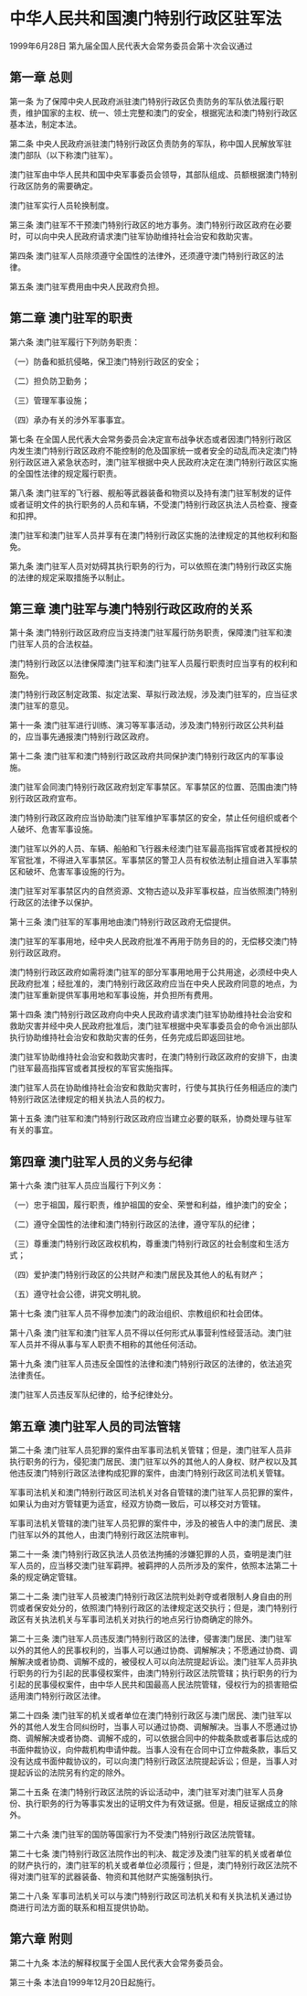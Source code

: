 # 中华人民共和国澳门特别行政区驻军法

1999年6月28日 第九届全国人民代表大会常务委员会第十次会议通过

  

## 第一章 总则

第一条 为了保障中央人民政府派驻澳门特别行政区负责防务的军队依法履行职责，维护国家的主权、统一、领土完整和澳门的安全，根据宪法和澳门特别行政区基本法，制定本法。

第二条 中央人民政府派驻澳门特别行政区负责防务的军队，称中国人民解放军驻澳门部队（以下称澳门驻军）。

澳门驻军由中华人民共和国中央军事委员会领导，其部队组成、员额根据澳门特别行政区防务的需要确定。

澳门驻军实行人员轮换制度。

第三条 澳门驻军不干预澳门特别行政区的地方事务。澳门特别行政区政府在必要时，可以向中央人民政府请求澳门驻军协助维持社会治安和救助灾害。

第四条 澳门驻军人员除须遵守全国性的法律外，还须遵守澳门特别行政区的法律。

第五条 澳门驻军费用由中央人民政府负担。

## 第二章 澳门驻军的职责

第六条 澳门驻军履行下列防务职责：

（一）防备和抵抗侵略，保卫澳门特别行政区的安全；

（二）担负防卫勤务；

（三）管理军事设施；

（四）承办有关的涉外军事事宜。

第七条 在全国人民代表大会常务委员会决定宣布战争状态或者因澳门特别行政区内发生澳门特别行政区政府不能控制的危及国家统一或者安全的动乱而决定澳门特别行政区进入紧急状态时，澳门驻军根据中央人民政府决定在澳门特别行政区实施的全国性法律的规定履行职责。

第八条 澳门驻军的飞行器、舰船等武器装备和物资以及持有澳门驻军制发的证件或者证明文件的执行职务的人员和车辆，不受澳门特别行政区执法人员检查、搜查和扣押。

澳门驻军和澳门驻军人员并享有在澳门特别行政区实施的法律规定的其他权利和豁免。

第九条 澳门驻军人员对妨碍其执行职务的行为，可以依照在澳门特别行政区实施的法律的规定采取措施予以制止。

## 第三章 澳门驻军与澳门特别行政区政府的关系

第十条 澳门特别行政区政府应当支持澳门驻军履行防务职责，保障澳门驻军和澳门驻军人员的合法权益。

澳门特别行政区以法律保障澳门驻军和澳门驻军人员履行职责时应当享有的权利和豁免。

澳门特别行政区制定政策、拟定法案、草拟行政法规，涉及澳门驻军的，应当征求澳门驻军的意见。

第十一条 澳门驻军进行训练、演习等军事活动，涉及澳门特别行政区公共利益的，应当事先通报澳门特别行政区政府。

第十二条 澳门驻军和澳门特别行政区政府共同保护澳门特别行政区内的军事设施。

澳门驻军会同澳门特别行政区政府划定军事禁区。军事禁区的位置、范围由澳门特别行政区政府宣布。

澳门特别行政区政府应当协助澳门驻军维护军事禁区的安全，禁止任何组织或者个人破坏、危害军事设施。

澳门驻军以外的人员、车辆、船舶和飞行器未经澳门驻军最高指挥官或者其授权的军官批准，不得进入军事禁区。军事禁区的警卫人员有权依法制止擅自进入军事禁区和破坏、危害军事设施的行为。

澳门驻军对军事禁区内的自然资源、文物古迹以及非军事权益，应当依照澳门特别行政区的法律予以保护。

第十三条 澳门驻军的军事用地由澳门特别行政区政府无偿提供。

澳门驻军的军事用地，经中央人民政府批准不再用于防务目的的，无偿移交澳门特别行政区政府。

澳门特别行政区政府如需将澳门驻军的部分军事用地用于公共用途，必须经中央人民政府批准；经批准的，澳门特别行政区政府应当在中央人民政府同意的地点，为澳门驻军重新提供军事用地和军事设施，并负担所有费用。

第十四条 澳门特别行政区政府向中央人民政府请求澳门驻军协助维持社会治安和救助灾害并经中央人民政府批准后，澳门驻军根据中央军事委员会的命令派出部队执行协助维持社会治安和救助灾害的任务，任务完成后即返回驻地。

澳门驻军协助维持社会治安和救助灾害时，在澳门特别行政区政府的安排下，由澳门驻军最高指挥官或者其授权的军官实施指挥。

澳门驻军人员在协助维持社会治安和救助灾害时，行使与其执行任务相适应的澳门特别行政区法律规定的相关执法人员的权力。

第十五条 澳门驻军和澳门特别行政区政府应当建立必要的联系，协商处理与驻军有关的事宜。

## 第四章 澳门驻军人员的义务与纪律

第十六条 澳门驻军人员应当履行下列义务：

（一）忠于祖国，履行职责，维护祖国的安全、荣誉和利益，维护澳门的安全；

（二）遵守全国性的法律和澳门特别行政区的法律，遵守军队的纪律；

（三）尊重澳门特别行政区政权机构，尊重澳门特别行政区的社会制度和生活方式；

（四）爱护澳门特别行政区的公共财产和澳门居民及其他人的私有财产；

（五）遵守社会公德，讲究文明礼貌。

第十七条 澳门驻军人员不得参加澳门的政治组织、宗教组织和社会团体。

第十八条 澳门驻军和澳门驻军人员不得以任何形式从事营利性经营活动。澳门驻军人员并不得从事与军人职责不相称的其他任何活动。

第十九条 澳门驻军人员违反全国性的法律和澳门特别行政区的法律的，依法追究法律责任。

澳门驻军人员违反军队纪律的，给予纪律处分。

## 第五章 澳门驻军人员的司法管辖

第二十条 澳门驻军人员犯罪的案件由军事司法机关管辖；但是，澳门驻军人员非执行职务的行为，侵犯澳门居民、澳门驻军以外的其他人的人身权、财产权以及其他违反澳门特别行政区法律构成犯罪的案件，由澳门特别行政区司法机关管辖。

军事司法机关和澳门特别行政区司法机关对各自管辖的澳门驻军人员犯罪的案件，如果认为由对方管辖更为适宜，经双方协商一致后，可以移交对方管辖。

军事司法机关管辖的澳门驻军人员犯罪的案件中，涉及的被告人中的澳门居民、澳门驻军以外的其他人，由澳门特别行政区法院审判。

第二十一条 澳门特别行政区执法人员依法拘捕的涉嫌犯罪的人员，查明是澳门驻军人员的，应当移交澳门驻军羁押。被羁押的人员所涉及的案件，依照本法第二十条的规定确定管辖。

第二十二条 澳门驻军人员被澳门特别行政区法院判处剥夺或者限制人身自由的刑罚或者保安处分的，依照澳门特别行政区的法律规定送交执行；但是，澳门特别行政区有关执法机关与军事司法机关对执行的地点另行协商确定的除外。

第二十三条 澳门驻军人员违反澳门特别行政区的法律，侵害澳门居民、澳门驻军以外的其他人的民事权利的，当事人可以通过协商、调解解决；不愿通过协商、调解解决或者协商、调解不成的，被侵权人可以向法院提起诉讼。澳门驻军人员非执行职务的行为引起的民事侵权案件，由澳门特别行政区法院管辖；执行职务的行为引起的民事侵权案件，由中华人民共和国最高人民法院管辖，侵权行为的损害赔偿适用澳门特别行政区法律。

第二十四条 澳门驻军的机关或者单位在澳门特别行政区与澳门居民、澳门驻军以外的其他人发生合同纠纷时，当事人可以通过协商、调解解决。当事人不愿通过协商、调解解决或者协商、调解不成的，可以依据合同中的仲裁条款或者事后达成的书面仲裁协议，向仲裁机构申请仲裁。当事人没有在合同中订立仲裁条款，事后又没有达成书面仲裁协议的，可以向澳门特别行政区法院提起诉讼；但是，当事人对提起诉讼的法院另有约定的除外。

第二十五条 在澳门特别行政区法院的诉讼活动中，澳门驻军对澳门驻军人员身份、执行职务的行为等事实发出的证明文件为有效证据。但是，相反证据成立的除外。

第二十六条 澳门驻军的国防等国家行为不受澳门特别行政区法院管辖。

第二十七条 澳门特别行政区法院作出的判决、裁定涉及澳门驻军的机关或者单位的财产执行的，澳门驻军的机关或者单位必须履行；但是，澳门特别行政区法院不得对澳门驻军的武器装备、物资和其他财产实施强制执行。

第二十八条 军事司法机关可以与澳门特别行政区司法机关和有关执法机关通过协商进行司法方面的联系和相互提供协助。

## 第六章 附则

第二十九条 本法的解释权属于全国人民代表大会常务委员会。

第三十条 本法自1999年12月20日起施行。